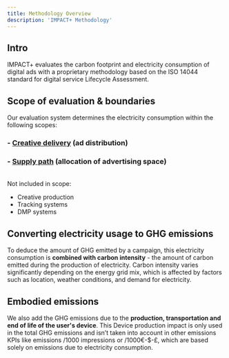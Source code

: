 ```yaml
---
title: Methodology Overview
description: 'IMPACT+ Methodology'
---
```


## Intro


IMPACT+ evaluates the carbon footprint and electricity consumption of digital ads with a proprietary methodology based on the ISO 14044 standard for digital service Lifecycle Assessment.

## **Scope of evaluation & boundaries**

Our evaluation system determines the electricity consumption within the following scopes:

### - [Creative delivery](creativedelivery) (ad distribution)
### - [Supply path](https://impact.mintlify.app/supplypath.mdx) (allocation of advertising space)

<br/>

<Tip>
Not included in scope:

- Creative production
- Tracking systems
- DMP systems
</Tip>


## Converting electricity usage to GHG emissions

To deduce the amount of GHG emitted by a campaign, this electricity consumption is **combined
with carbon intensity** - the amount of carbon emitted during the production of electricity. Carbon intensity varies significantly depending on the energy grid mix, which is affected by factors such as location, weather conditions, and demand for electricity.

## Embodied emissions

We also add the GHG emissions due to the **production, transportation and end of life of the user's device**. This Device production impact is only used in the total GHG emissions and isn’t taken into account in other emissions KPIs like emissions /1000 impressions or /1000€-$-£, which are based solely on emissions due to electricity consumption.

